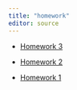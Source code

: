 ```yaml
---
title: "homework"
editor: source
---
```




- [Homework 3](3-HW.qmd)

- [Homework 2](2-HW.qmd)

- [Homework 1](1-HW.qmd)